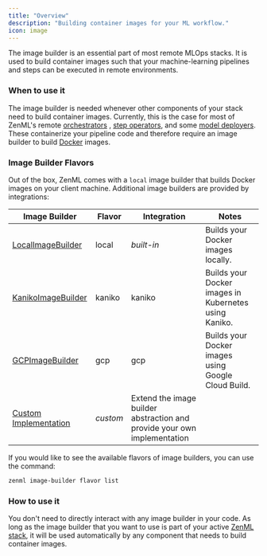 ```yaml
---
title: "Overview"
description: "Building container images for your ML workflow."
icon: image
---
```


The image builder is an essential part of most remote MLOps stacks. It is used to build container images such that your machine-learning pipelines and steps can be executed in remote environments.

### When to use it

The image builder is needed whenever other components of your stack need to build container images. Currently, this is the case for most of ZenML's remote [orchestrators](/develop/stack-components/orchestrators) , [step operators](/develop/stack-components/step-operators), and some [model deployers](/develop/stack-components/model-deployers). These containerize your pipeline code and therefore require an image builder to build [Docker](https://www.docker.com/) images.

### Image Builder Flavors

Out of the box, ZenML comes with a `local` image builder that builds Docker images on your client machine. Additional image builders are provided by integrations:

| Image Builder                                                    | Flavor   | Integration                                                              | Notes                                                 |
| ---------------------------------------------------------------- | -------- | ------------------------------------------------------------------------ | ----------------------------------------------------- |
| [LocalImageBuilder](/develop/stack-components/image-builders/local)      | local    | _built-in_                                                               | Builds your Docker images locally.                    |
| [KanikoImageBuilder](/develop/stack-components/image-builders/kaniko)    | kaniko   | kaniko                                                                   | Builds your Docker images in Kubernetes using Kaniko. |
| [GCPImageBuilder](/develop/stack-components/image-builders/gcp)          | gcp      | gcp                                                                      | Builds your Docker images using Google Cloud Build.   |
| [Custom Implementation](/develop/stack-components/image-builders/custom) | _custom_ | Extend the image builder abstraction and provide your own implementation |                                                       |

If you would like to see the available flavors of image builders, you can use the command:

```bash
zenml image-builder flavor list
```

### How to use it

You don't need to directly interact with any image builder in your code. As long as the image builder that you want to use is part of your active [ZenML stack](/develop/user-guide/guides/production-guide/understand-stacks), it will be used automatically by any component that needs to build container images.
